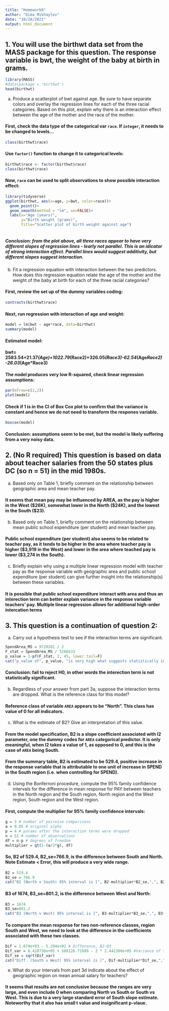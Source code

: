 ```yaml
---
title: "Homework8"
author: "Dima Mikhaylov"
date: "10/28/2021"
output: html_document
---
```



## 1. You will use the birthwt data set from the MASS package for this question. The response variable is bwt, the weight of the baby at birth in grams.

```r
library(MASS)
#data(package = 'birthwt')
head(birthwt)
```

(a) Produce a scatterplot of bwt against age. Be sure to have separate colors and overlay the regression lines for each of the three racial categories. Based on this plot, explain why there is an interaction effect between the age of the mother and the race of the mother.


#### First, check the data type of the categorical var `race`. If `integer`, it needs to be changed to levels...

```r
class(birthwt$race)
```

#### Use `factor()` function to change it to categorical levels:

```r
birthwt$race <- factor(birthwt$race)
class(birthwt$race)
```

#### Now, `race` can be used to split observations to show possible interaction effect:


```r
library(tidyverse)
ggplot(birthwt, aes(x=age, y=bwt, color=race))+
  geom_point()+
  geom_smooth(method = "lm", se=FALSE)+
  labs(x="Age (years)", 
       y="Birth weight (grams)",
       title="Scatter plot of birth weight against age")
      
```


##### Conclusion: from the plot above, all three races appear to have very different slopes of regression lines - learly not parallel. This is an idicator of strong interaction effect. Parallel lines would suggest additivity, but different slopes suggest interaction.


(b) Fit a regression equation with interaction between the two predictors. How does this regression equation relate the age of the mother and the weight of the baby at birth for each of the three racial categories?

#### First, review the set up of the dummy variables coding:

```r
contrasts(birthwt$race)
```

#### Next, run regression with interaction of age and weight:

```r
model = lm(bwt ~ age*race, data=birthwt)
summary(model)
```



####  Estimated model: 
#### bwt= 2583.54+21.37*(Age)+1022.79*(Race2)+326.05*(Race3)-62.54*(Age*Race2)-26.03*(Age*Race3)

#### The nodel produces very low R-squared, check linear regression assumptions:

```r
par(mfrow=c(2,2))
plot(model)
```

#### Check if 1 is in the CI of Box Cox plot to confirm that the variance is constant and hence we do not need to transform the respones variable.

```r
boxcox(model)
```


#### Conclusion: assumptions seem to be met, but the model is likely suffering from a very noisy data.



## 2. (No R required) This question is based on data about teacher salaries from the 50 states plus DC (so n = 51) in the mid 1980s.

  a. Based only on Table 1, briefly comment on the relationship between geographic area and mean teacher pay.

#### It seems that mean pay may be influenced by AREA, as the pay is higher in the West ($26K), somewhat lower in the North ($24K), and the lowest in the South ($23). 
 
  b. Based only on Table 1, briefly comment on the relationship between mean public school expenditure (per student) and mean teacher pay.

#### Public school expenditure (per student) also seems to be related to teacher pay, as it tends to be higher in the area where teacher pay is higher ($3,919 in the West) and lower in the area where teached pay is lower ($3,274 in the South).

  c. Briefly explain why using a multiple linear regression model with teacher pay as the response variable with geographic area and public school expenditure (per student) can give further insight into the relationship(s) between these variables.

#### It is possible that public school expenditure interact with area and thus an interection term can better explain variance in the response variable teachers' pay. Multiple linear regression allows for additional high-order intercation terms


## 3. This question is a continuation of question 2:

  a. Carry out a hypothesis test to see if the interaction terms are significant.

```r
SpendArea_MS = 9720281 / 2
F_stat = SpendArea_MS / 5266633
p_value = 1-pf(F_stat, 2, 45, lower.tail=F)
cat("p_value of", p_value, "is very high what suggests statistically insignificant slope of the interaction term")

```

#### Conclusion: fail to reject H0, in other words the interection term is not statistically significant.


  b. Regardless of your answer from part 3a, suppose the interaction terms are dropped. What is the reference class for this model?

#### Reference class of variable `AREA` appears to be "North". This class has value of 0 for all indicators.


  c. What is the estimate of B2? Give an interpretation of this value.
  
#### From the model specification, B2 is a slope coefficient associated with I2 parameter, one the dummy codes for `AREA` categorical predictor. It is only meaningful, when I2 takes a value of 1, as opposed to 0, and this is the case of `AREA` being South. 

#### From the summary table, B2 is estimated to be 529.4, positive increase in the response variable that is attributable to one unit of increase in SPEND in the South region (i.e. when controlling for SPEND).


  d. Using the Bonferroni procedure, compute the 95% family confidence intervals for the difference in mean response for PAY between teachers in the North region and the South region, North region and the West region,  South region and the West region.
  
#### First, compute the multiplier for 95% family confidence intervals:

```r
g = 3 # number of pairwise comparisons
a = 0.05 # original alpha
p = 4 # params after the interaction terms were dropped 
n = 51 # number of observations
df = n-p # degrees of freedom
multiplier = qt(1-(a/2*g), df)
```

#### So, B2 of 529.4, B2_se=766.9, is the difference between South and North. Note Estimate < Error, this will produce a very wide range.

```r
B2 = 529.4 
B2_se = 766.9
cat("B2 (North v South) 95% interval is [", B2-multiplier*B2_se,",", B2+multiplier*B2_se, "]")
```
  
#### B3 of 1674, B3_se=801.2, is the difference between West and North:

```r
B3 = 1674
B3_se=801.2
cat("B3 (North v West) 95% interval is [", B3-multiplier*B3_se,",", B3+multiplier*B3_se, "]")
```  

#### To compare the mean response for two non-reference classes, region South and West, we need to look at the difference in the coefficients associated with these two classes. 

```r
Dif = 1.674e+03 - 5.294e+02 # Difference, B2-B3
Dif_var = 6.418738e+05 + 588126.71689 - 2 * 2.442380e+05 #Variance of the Difference
Dif_se = sqrt(Dif_var)
cat("Diff. (South v West) 95% interval is [", Dif-multiplier*Dif_se,",", Dif+multiplier*Dif_se, "]")
```


  e. What do your intervals from part 3d indicate about the effect of geographic region on mean annual salary for teachers?

#### It seems that results are not conclusive because the ranges are very large, and even include 0 when comparing North vs South or South vs West. This is due to a very large standard error of  South slope estimate. Noteworthy that it also has small t value and insignificant p-vlaue.

